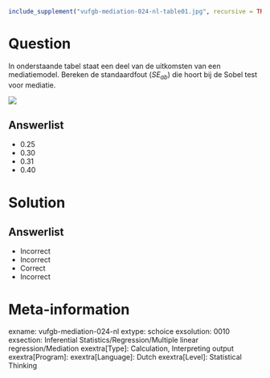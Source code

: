 ```r
include_supplement("vufgb-mediation-024-nl-table01.jpg", recursive = TRUE)
```

Question
========

In onderstaande tabel staat een deel van de uitkomsten van een mediatiemodel. Bereken de standaardfout ($SE_{ab}$) die hoort bij de Sobel test voor mediatie.

![](vufgb-mediation-024-nl-table01.jpg)
  
Answerlist
----------
* 0.25
* 0.30
* 0.31
* 0.40

Solution
========

Answerlist
----------
* Incorrect
* Incorrect
* Correct
* Incorrect

Meta-information
================
exname: vufgb-mediation-024-nl
extype: schoice
exsolution: 0010
exsection: Inferential Statistics/Regression/Multiple linear regression/Mediation
exextra[Type]: Calculation, Interpreting output
exextra[Program]: 
exextra[Language]: Dutch
exextra[Level]: Statistical Thinking
